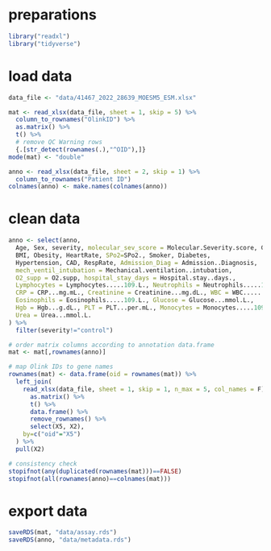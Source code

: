 # preparations
```r
library("readxl")
library("tidyverse")
```

# load data
```r
data_file <- "data/41467_2022_28639_MOESM5_ESM.xlsx"

mat <- read_xlsx(data_file, sheet = 1, skip = 5) %>% 
  column_to_rownames("OlinkID") %>% 
  as.matrix() %>% 
  t() %>% 
  # remove QC Warning rows
  {.[str_detect(rownames(.),"^OID"),]}
mode(mat) <- "double"

anno <- read_xlsx(data_file, sheet = 2, skip = 1) %>% 
  column_to_rownames("Patient ID")
colnames(anno) <- make.names(colnames(anno))
```

# clean data
```r
anno <- select(anno,
  Age, Sex, severity, molecular_sev_score = Molecular.Severity.score, Grading, outcome, Ethnicity,
  BMI, Obesity, HeartRate, SPo2=SPo2., Smoker, Diabetes,
  Hypertension, CAD, RespRate, Admission_Diag = Admission..Diagnosis, 
  mech_ventil_intubation = Mechanical.ventilation..intubation, 
  O2_supp = O2.supp, hospital_stay_days = Hospital.stay..days., 
  Lymphocytes = Lymphocytes.....109.L., Neutrophils = Neutrophils.....109.L., 
  CRP = CRP...mg.mL., Creatinine = Creatinine...mg.dL., WBC = WBC......109.L., 
  Eosinophils = Eosinophils.....109.L., Glucose = Glucose...mmol.L., 
  Hgb = Hgb...g.dL., PLT = PLT...per.mL., Monocytes = Monocytes.....109.L., 
  Urea = Urea...mmol.L.
) %>% 
  filter(severity!="control")

# order matrix columns according to annotation data.frame
mat <- mat[,rownames(anno)]

# map Olink IDs to gene names
rownames(mat) <- data.frame(oid = rownames(mat)) %>% 
  left_join(
    read_xlsx(data_file, sheet = 1, skip = 1, n_max = 5, col_names = F) %>% 
      as.matrix() %>% 
      t() %>% 
      data.frame() %>% 
      remove_rownames() %>% 
      select(X5, X2),
    by=c("oid"="X5")
  ) %>% 
  pull(X2)

# consistency check
stopifnot(any(duplicated(rownames(mat)))==FALSE)
stopifnot(all(rownames(anno)==colnames(mat)))
```

# export data
```r
saveRDS(mat, "data/assay.rds")
saveRDS(anno, "data/metadata.rds")
```